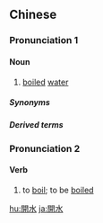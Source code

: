{{also|开水}}
==Chinese==
{{zh-forms|s=开水}}

===Pronunciation 1===
{{zh-pron
|m=kāishuǐ
|c=hoi1 seoi2
|md=kăi-cūi
|w=1khe sr
|ma=Zh-kaishui.ogg
|cat=n
}}

====Noun====
{{zh-noun}}

# [[boiled]] [[water]]

=====Synonyms=====
{{zh-dial}}

=====Derived terms=====
{{zh-der|白開水}}

===Pronunciation 2===
{{zh-pron
|w=1khe+2sr
|cat=v
}}

====Verb====
{{zh-verb}}

# {{lb|zh|Wu|of water}} to [[boil]]; to be [[boil]]ed

{{zh-cat|Intermediate}}

[[hu:開水]]
[[ja:開水]]